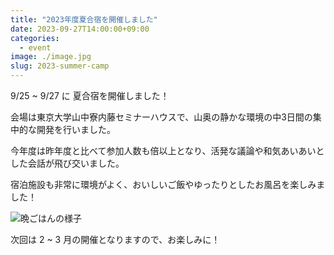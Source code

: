 ```yaml
---
title: "2023年度夏合宿を開催しました"
date: 2023-09-27T14:00:00+09:00
categories:
  - event
image: ./image.jpg
slug: 2023-summer-camp
---
```


9/25 ~ 9/27 に 夏合宿を開催しました！

会場は東京大学山中寮内藤セミナーハウスで、山奥の静かな環境の中3日間の集中的な開発を行いました。

今年度は昨年度と比べて参加人数も倍以上となり、活発な議論や和気あいあいとした会話が飛び交いました。

宿泊施設も非常に環境がよく、おいしいご飯やゆったりとしたお風呂を楽しみました！

![晩ごはんの様子](./dinner.jpg)

次回は 2 ~ 3 月の開催となりますので、お楽しみに！
